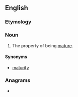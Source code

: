 ==English==

===Etymology===
{{suffix|en|mature|ness}}

===Noun===
{{en-noun|-}}

# The property of being [[mature]].

====Synonyms====
* [[maturity]]

===Anagrams===
* {{anagrams|en|mensurates}}